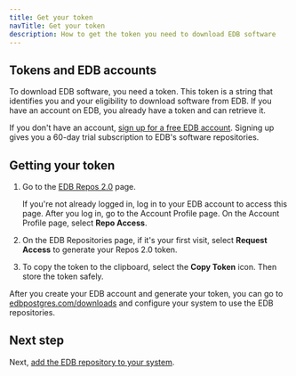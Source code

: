 ```yaml
---
title: Get your token
navTitle: Get your token
description: How to get the token you need to download EDB software
---
```


## Tokens and EDB accounts

To download EDB software, you need a token. 
This token is a string that identifies you and your eligibility to download software from EDB. 
If you have an account on EDB, you already have a token and can retrieve it.

If you don't have an account, [sign up for a free EDB account](https://www.edbpostgres.com/accounts/register). 
Signing up gives you a 60-day trial subscription to EDB's software repositories. 

## Getting your token

1. Go to the [EDB Repos 2.0](https://edbpostgres.com/repos-downloads) page.

    If you're not already logged in, log in to your EDB account to access this page. After you log in, go to the Account Profile page. On the Account Profile page, select **Repo Access**.

1. On the EDB Repositories page, if it's your first visit, select **Request Access** to generate your Repos 2.0 token. 

1. To copy the token to the clipboard, select the **Copy Token** icon. Then store the token safely.

After you create your EDB account and generate your token, you can go to [edbpostgres.com/downloads](https://edbpostgres.com/repos-downloads/) and configure your system to use the EDB repositories.

## Next step

Next, [add the EDB repository to your system](add_your_repository).
